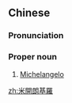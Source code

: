 {{also|米开朗基罗}}
==Chinese==
{{zh-forms|s=米开朗基罗|gloss=-}}
{{wikipedia|lang=zh}}

===Pronunciation===
{{zh-pron
|m=Mǐkāilǎngjīluó
|c=mai5 hoi1 long5 gei1 lo4
|cat=pn
}}

===Proper noun===
{{zh-proper}}

# [[Michelangelo]]

{{zh-cat|Individuals}}

[[zh:米開朗基羅]]